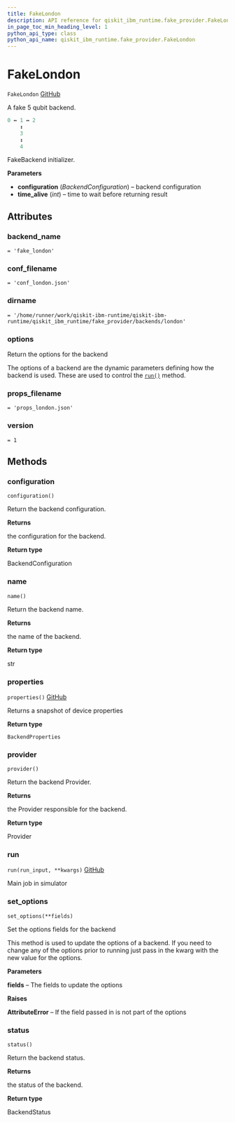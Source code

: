 ```yaml
---
title: FakeLondon
description: API reference for qiskit_ibm_runtime.fake_provider.FakeLondon
in_page_toc_min_heading_level: 1
python_api_type: class
python_api_name: qiskit_ibm_runtime.fake_provider.FakeLondon
---
```


# FakeLondon

<span id="qiskit_ibm_runtime.fake_provider.FakeLondon" />

`FakeLondon` [GitHub](https://github.com/Qiskit/qiskit-ibm-runtime/tree/stable/0.20/qiskit_ibm_runtime/fake_provider/backends/london/fake_london.py#L39-L54 "view source code")

A fake 5 qubit backend.

```python
0 ↔ 1 ↔ 2
    ↕
    3
    ↕
    4
```

FakeBackend initializer.

**Parameters**

*   **configuration** (*BackendConfiguration*) – backend configuration
*   **time\_alive** (*int*) – time to wait before returning result

## Attributes

<span id="qiskit_ibm_runtime.fake_provider.FakeLondon.backend_name" />

### backend\_name

`= 'fake_london'`

<span id="qiskit_ibm_runtime.fake_provider.FakeLondon.conf_filename" />

### conf\_filename

`= 'conf_london.json'`

<span id="qiskit_ibm_runtime.fake_provider.FakeLondon.dirname" />

### dirname

`= '/home/runner/work/qiskit-ibm-runtime/qiskit-ibm-runtime/qiskit_ibm_runtime/fake_provider/backends/london'`

<span id="qiskit_ibm_runtime.fake_provider.FakeLondon.options" />

### options

Return the options for the backend

The options of a backend are the dynamic parameters defining how the backend is used. These are used to control the [`run()`](#qiskit_ibm_runtime.fake_provider.FakeLondon.run "qiskit_ibm_runtime.fake_provider.FakeLondon.run") method.

<span id="qiskit_ibm_runtime.fake_provider.FakeLondon.props_filename" />

### props\_filename

`= 'props_london.json'`

<span id="qiskit_ibm_runtime.fake_provider.FakeLondon.version" />

### version

`= 1`

## Methods

### configuration

<span id="qiskit_ibm_runtime.fake_provider.FakeLondon.configuration" />

`configuration()`

Return the backend configuration.

**Returns**

the configuration for the backend.

**Return type**

BackendConfiguration

### name

<span id="qiskit_ibm_runtime.fake_provider.FakeLondon.name" />

`name()`

Return the backend name.

**Returns**

the name of the backend.

**Return type**

str

### properties

<span id="qiskit_ibm_runtime.fake_provider.FakeLondon.properties" />

`properties()` [GitHub](https://github.com/Qiskit/qiskit-ibm-runtime/tree/stable/0.20/qiskit_ibm_runtime/fake_provider/fake_qasm_backend.py#L44-L48 "view source code")

Returns a snapshot of device properties

**Return type**

`BackendProperties`

### provider

<span id="qiskit_ibm_runtime.fake_provider.FakeLondon.provider" />

`provider()`

Return the backend Provider.

**Returns**

the Provider responsible for the backend.

**Return type**

Provider

### run

<span id="qiskit_ibm_runtime.fake_provider.FakeLondon.run" />

`run(run_input, **kwargs)` [GitHub](https://github.com/Qiskit/qiskit-ibm-runtime/tree/stable/0.20/qiskit_ibm_runtime/fake_provider/fake_backend.py#L545-L574 "view source code")

Main job in simulator

### set\_options

<span id="qiskit_ibm_runtime.fake_provider.FakeLondon.set_options" />

`set_options(**fields)`

Set the options fields for the backend

This method is used to update the options of a backend. If you need to change any of the options prior to running just pass in the kwarg with the new value for the options.

**Parameters**

**fields** – The fields to update the options

**Raises**

**AttributeError** – If the field passed in is not part of the options

### status

<span id="qiskit_ibm_runtime.fake_provider.FakeLondon.status" />

`status()`

Return the backend status.

**Returns**

the status of the backend.

**Return type**

BackendStatus

